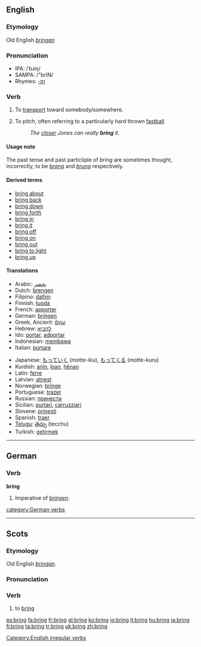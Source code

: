 ==English==

{{rank|c.|strong|dead|399|bring|returned|seems|soul}}

===Etymology===
Old English ''[[bringan]]''
===Pronunciation===
*IPA: /ˈbɹiŋ/
*SAMPA: /"brIN/
*Rhymes: [[Rhymes:English:-ɪŋ|-ɪŋ]]
===Verb===
[[Category:English irregular verbs]]
{{en-verb2|'''to bring'''|'''[[brings]]'''|'''[[brought]]'''|'''[[brought]]'''|'''[[bringing]]'''}}

#{{transitive}} To [[transport]] toward somebody/somewhere.
# {{baseball}} To pitch, often referring to a particularly hard thrown [[fastball]]
#: ''The [[closer]] Jones can really '''bring''' it.''

====Usage note====
The past tense and past particliple of ''bring'' are sometimes thought, incorrectly, to be ''[[brang]]'' and ''[[brung]]'' respectively.

====Derived terms====
*[[bring about]]
*[[bring back]]
*[[bring down]]
*[[bring forth]]
*[[bring in]]
*[[bring it]]
*[[bring off]]
*[[bring on]]
*[[bring out]]
*[[bring to light]]
*[[bring up]]
====Translations====
{{top}}
*Arabic: [[يحضر]]
*Dutch: [[brengen]]
*Filipino: [[dalhín]]
*Finnish: [[tuoda]]
*French: [[apporter]]
*German: [[bringen]]
*Greek, Ancient: [[ἄγω]]
*Hebrew: [[להביא]]
*Ido: [[portar]], [[adportar]]
*Indonesian: [[bawa|membawa]]
*Italian: [[portare]]
{{mid}}
*Japanese: [[もっていく]] (motte-iku), [[もってくる]] (motte-kuru)
*Kurdish: [[anîn]], [[înan]], [[hênan]]
*Latin: [[ferre]]
*Latvian: [[atnest]]
*Norwegian: [[bringe]]
*Portuguese: [[trazer]]
*Russian: [[принести]]
*Sicilian: [[purtari]], [[carruzziari]]
*Slovene: [[prinesti]]
*Spanish: [[traer]]
*[[Telugu]]: [[తెచ్చు]] (tecchu)
*Turkish: [[getirmek]]
{{bottom}}

----

==German==
===Verb===
'''bring'''

#Imperative of ''[[bringen]]''.

[[category:German verbs]]

----

==Scots==
===Etymology===
Old English ''[[bringan]]''.

===Pronunciation===
{{IPA|/brɪŋ/}}

===Verb===
{{sco-verb|brings|bringin|brocht}}

# to [[#English|bring]]

[[es:bring]]
[[fa:bring]]
[[fr:bring]]
[[gl:bring]]
[[ko:bring]]
[[io:bring]]
[[it:bring]]
[[hu:bring]]
[[ja:bring]]
[[fi:bring]]
[[ta:bring]]
[[tr:bring]]
[[uk:bring]]
[[zh:bring]]